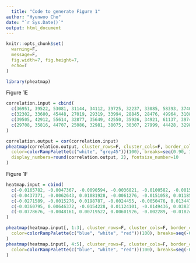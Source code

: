 ```yaml
---
  title: "Code to generate Figure 1"
author: "Hyunwoo Cho"
date: "`r Sys.Date()`"
output: html_document
---
```


```r
knitr::opts_chunk$set(
  warning=F,
  message=F,
  fig.width=7, fig.height=7,
  echo=T
)
```

```r
library(pheatmap)
```

Figure 1E
```r
correlation.input = cbind(
  c(36951, 39522, 53081, 31144, 34112, 39725, 32237, 33085, 58393, 37407, 37208, 33476, 50716, 35569, 36015, 42876, 53956, 43403, 30356, 24336, 39745, 42539, 41750, 43862, 37958, 43898, 38440, 34914, 34998, 31216, 40739, 35959),
  c(32302, 33600, 45448, 27019, 29319, 33994, 28845, 28476, 49964, 31083, 32011, 27701, 42399, 30426, 30178, 36697, 46241, 37071, 26287, 21439, 33387, 35474, 35225, 37625, 32300, 37593, 32507, 29883, 29088, 27514, 35037, 30480),
  c(39505, 42912, 55614, 32877, 35649, 42550, 35926, 34921, 61137, 39749, 40631, 34024, 53790, 38863, 37819, 45772, 57047, 45460, 32685, 26226, 40948, 44475, 42848, 45932, 39122, 48940, 41877, 38550, 33626, 34104, 44087, 38012),
  c(29708, 35816, 44707, 25086, 32981, 38075, 30307, 27999, 44428, 32989, 33348, 28845, 41031, 30768, 30894, 39775, 46344, 35767, 25921, 20947, 29414, 36372, 33206, 37898, 27571, 42330, 31745, 32132, 24182, 26432, 36729, 31750)
)

correlation.output = cor(correlation.input)
pheatmap(correlation.output, cluster_rows=F, cluster_cols=F, border_color="black",
  color=colorRampPalette(c("white", "grey45"))(100), breaks=seq(0.90, 1.00, length.out=100),
  display_numbers=round(correlation.output, 2), fontsize_number=10
)
```

Figure 1F
```r
heatmap.input = cbind(
  c(-0.0165782, -0.0047367, -0.0090594, -0.0036821, -0.0100582, -0.0015941, 0.00204447, 0.00535296, -0.0166796, -0.0063498, -0.0119492, -0.0014037, -0.0130518, -0.0040778, -0.0140498, -0.0039513, 0.00892923, -0.0038289, -0.0017354, 0.00869498, -0.0032629, -0.0185003, -0.0080443, -0.0038401, 0.00124816, -0.0151339, 0.01545386, -0.0020138, -0.0028616, -0.0035868, -0.0039058, -0.0067485),
  c(-0.0437371, -0.0062643, 0.01081928, -0.0061276, -0.0151058, 0.01185327, -0.0028545, 0.00264918, 0, -0.0132574, -0.0134188, -0.0029211, -0.0051474, 0.01209403, -0.0008212, -0.0064227, 0.01205981, 0.01664639, 0.00793326, 0.00611238, -0.0021838, -0.019319, -0.0022611, 0.00200725, 0.00573075, -0.0070468, 0.02067808, -0.0072382, -0.006352, 0.02084439, 0.00346889, 0.00937137),
  c(-0.0271589, -0.0015276, 0.0198787, -0.0024455, -0.0050476, 0.01344736, -0.004899, -0.0027038, 0.01667964, -0.0069076, -0.0014696, -0.0015174, 0.00790444, 0.0161718, 0.01322858, -0.0024714, 0.003130580, 0.02047526, 0.00966864, -0.0025826, 0.00107903, -0.0008187, 0.00578325, 0.00584734, 0.00448259, 0.00808715, 0.00522422, -0.0052244, -0.0034904, 0.02443118, 0.00737465, 0.01611988),
  c(-0.0360795, 0.00646372, -0.0154228, 0.01124101, -0.0149436, 0.03837116, 0.00719857, -0.0171693, 0.03909726, -0.0439681, -0.0794048, 0.01455659, -0.0031395, 0.01606358, -0.0125673, -0.0420127, -0.0069415, 0.0378287, 0.02503672, 0.02967342, 0.00788701, 0.02511509, 0.00476449, 0.05886714, -0.0031584, 0.01336897, 0.08854081, 0.02170257, 0.04423226, 0.04736031, 0.07578284, 0.02732082),
  c(-0.0778676, -0.0048161, 0.00719522, 0.00601926, -0.002289, -0.0182418, -0.0244228, 0, 0.00871386, -0.0557669, 0.00623524, 0.00109481, -0.0040742, -0.0173248, -0.0150332, -0.037252, -0.0080152, 0.01270147, 0.01299241, -0.0101972, 0.01642426, 0.01463421, 0.02069699, 0.0004051, 0.02621258, 0.00971823, 0.04225707, 0.03442039, 0.01336859, 0.080958, 0.08035364, 0.03470606)
)

pheatmap(heatmap.input[, 1:3], cluster_rows=F, cluster_cols=F, border_color=NA,
  color=colorRampPalette(c("blue", "white", "red"))(100), breaks=seq(-0.30, +0.30, length.out=100)
)
pheatmap(heatmap.input[, 4:5], cluster_rows=F, cluster_cols=F, border_color=NA,
  color=colorRampPalette(c("blue", "white", "red"))(100), breaks=seq(-0.30, +0.30, length.out=100)
)
```
